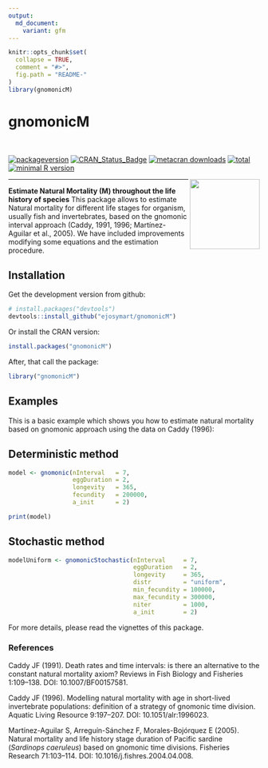 ---
output:
  md_document:
    variant: gfm
---

```{r, echo = FALSE}
knitr::opts_chunk$set(
  collapse = TRUE,
  comment = "#>",
  fig.path = "README-"
)
library(gnomonicM)
```

# gnomonicM

<br>

<!-- badges: start -->
[![packageversion](https://img.shields.io/badge/Package%20version-1.0.1-blue.svg?style=flat-square)](commits/master) [![CRAN_Status_Badge](https://www.r-pkg.org/badges/version/gnomonicM)](https://cran.r-project.org/package=gnomonicM) [![metacran downloads](https://cranlogs.r-pkg.org/badges/gnomonicM)](https://cran.rstudio.com/web/packages/gnomonicM/index.html) [![total](http://cranlogs.r-pkg.org/badges/grand-total/gnomonicM)](https://www.rpackages.io/package/gnomonicM) [![minimal R version](https://img.shields.io/badge/R%3E%3D-3.6-6666ff.svg)](https://cran.r-project.org/)

<!-- badges: end -->
<img src='man/figures/gnomonicM_logo.png' align="right" height="140" /></a>

<hr>


**Estimate Natural Mortality (M) throughout the life history of species**
This package allows to estimate Natural mortality for different life stages for organism, usually fish and invertebrates, based on the gnomonic interval approach (Caddy, 1991, 1996; Martínez-Aguilar et al., 2005). We have included improvements modifying some equations and the estimation procedure.


## Installation

Get the development version from github:

```R
# install.packages("devtools")
devtools::install_github("ejosymart/gnomonicM")
```

Or install the CRAN version:

```R
install.packages("gnomonicM")
```


After, that call the package:
```R
library("gnomonicM")
```


## Examples

This is a basic example which shows you how to estimate natural mortality based on gnomonic approach using the data on Caddy (1996):

## Deterministic method

```{r}
model <- gnomonic(nInterval   = 7, 
                  eggDuration = 2, 
                  longevity   = 365, 
                  fecundity   = 200000, 
                  a_init      = 2)

print(model)
```


## Stochastic method

```{r}
modelUniform <- gnomonicStochastic(nInterval     = 7, 
                                   eggDuration   = 2,
                                   longevity     = 365,
                                   distr         = "uniform", 
                                   min_fecundity = 100000, 
                                   max_fecundity = 300000, 
                                   niter         = 1000, 
                                   a_init        = 2)
```


For more details, please read the vignettes of this package.


### References

Caddy JF (1991). Death rates and time intervals: is there an alternative to the constant natural mortality axiom? Reviews in Fish Biology and Fisheries 1:109–138. DOI: 10.1007/BF00157581.

Caddy JF (1996). Modelling natural mortality with age in short-lived invertebrate populations: definition of a strategy of gnomonic time division. Aquatic Living Resource 9:197–207. DOI: 10.1051/alr:1996023.

Martínez-Aguilar S, Arreguín-Sánchez F, Morales-Bojórquez E (2005). Natural mortality and life history stage duration of Pacific sardine (*Sardinops caeruleus*) based on gnomonic time divisions. Fisheries Research 71:103–114. DOI: 10.1016/j.fishres.2004.04.008.
